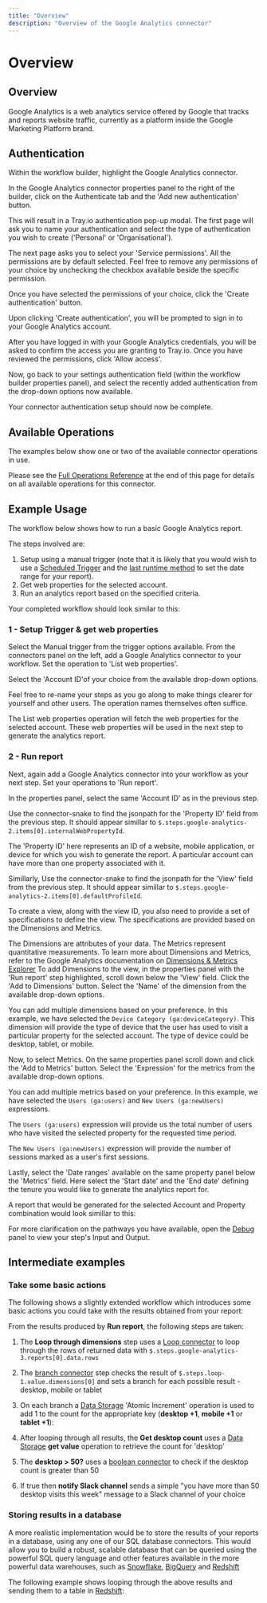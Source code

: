 ```yaml
---
title: "Overview"
description: "Overview of the Google Analytics connector"
---
```


# Overview

## Overview

Google Analytics is a web analytics service offered by Google that tracks and reports website traffic, currently as a platform inside the Google Marketing Platform brand.

## Authentication

Within the workflow builder, highlight the Google Analytics connector.

In the Google Analytics connector properties panel to the right of the builder, click on the Authenticate tab and the 'Add new authentication' button.

This will result in a Tray.io authentication pop-up modal. The first page will ask you to name your authentication and select the type of authentication you wish to create ('Personal' or 'Organisational').

The next page asks you to select your 'Service permissions'. All the permissions are by default selected. Feel free to remove any permissions of your choice by unchecking the checkbox available beside the specific permission.

Once you have selected the permissions of your choice, click the 'Create authentication' button.

Upon clicking 'Create authentication', you will be prompted to sign in to your Google Analytics account.

After you have logged in with your Google Analytics credentials, you will be asked to confirm the access you are granting to Tray.io. Once you have reviewed the permissions, click 'Allow access'.

Now, go back to your settings authentication field (within the workflow builder properties panel), and select the recently added authentication from the drop-down options now available.

Your connector authentication setup should now be complete.

## Available Operations

The examples below show one or two of the available connector operations in use.

Please see the [Full Operations Reference](#operationsFull) at the end of this page for details on all available operations for this connector.

## Example Usage

The workflow below shows how to run a basic Google Analytics report.

The steps involved are:

1. Setup using a manual trigger (note that it is likely that you would wish to use a [Scheduled Trigger](/connectors/triggers/scheduled-trigger/) and the [last runtime method](https://tray.io/documentation/platform/standard-best-practices/polling/polling-last-runtime/) to set the date range for your report).
2. Get web properties for the selected account.
3. Run an analytics report based on the specified criteria.

Your completed workflow should look similar to this:

### 1 - Setup Trigger & get web properties

Select the Manual trigger from the trigger options available. From the connectors panel on the left, add a Google Analytics connector to your workflow. Set the operation to 'List web properties'.

Select the 'Account ID'of your choice from the available drop-down options.

Feel free to re-name your steps as you go along to make things clearer for yourself and other users. The operation names themselves often suffice.

The List web properties operation will fetch the web properties for the selected account. These web properties will be used in the next step to generate the analytics report.

### 2 - Run report

Next, again add a Google Analytics connector into your workflow as your next step. Set your operations to 'Run report'.

In the properties panel, select the same 'Account ID' as in the previous step.

Use the connector-snake to find the jsonpath for the 'Property ID' field from the previous step. It should appear simillar to `$.steps.google-analytics-2.items[0].internalWebPropertyId`.

The 'Property ID' here represents an ID of a website, mobile application, or device for which you wish to generate the report. A particular account can have more than one property associated with it.

Simillarly, Use the connector-snake to find the jsonpath for the 'View' field from the previous step. It should appear simillar to `$.steps.google-analytics-2.items[0].defaultProfileId`.

To create a view, along with the view ID, you also need to provide a set of specifications to define the view. The specifications are provided based on the Dimensions and Metrics.

The Dimensions are attributes of your data. The Metrics represent quantitative measurements. To learn more about Dimensions and Metrics, refer to the Google Analytics documentation on [Dimensions & Metrics Explorer](https://ga-dev-tools.appspot.com/dimensions-metrics-explorer/#ga:dsAdGroup) To add Dimensions to the view, in the properties panel with the 'Run report' step highlighted, scroll down below the 'View' field. Click the 'Add to Dimensions' button. Select the 'Name' of the dimension from the available drop-down options.

You can add multiple dimensions based on your preference. In this example, we have selected the `Device Category (ga:deviceCategory)`. This dimension will provide the type of device that the user has used to visit a particular property for the selected account. The type of device could be desktop, tablet, or mobile.

Now, to select Metrics. On the same properties panel scroll down and click the 'Add to Metrics' button. Select the 'Expression' for the metrics from the available drop-down options.

You can add multiple metrics based on your preference. In this example, we have selected the `Users (ga:users)` and `New Users (ga:newUsers)` expressions.

The `Users (ga:users)` expression will provide us the total number of users who have visited the selected property for the requested time period.

The `New Users (ga:newUsers)` expression will provide the number of sessions marked as a user's first sessions.

Lastly, select the 'Date ranges' available on the same property panel below the 'Metrics' field. Here select the 'Start date' and the 'End date' defining the tenure you would like to generate the analytics report for.

A report that would be generated for the selected Account and Property combination would look simillar to this:

For more clarification on the pathways you have available, open the [Debug](/platform/troubleshooting/logs-and-debugging/) panel to view your step's Input and Output.

## Intermediate examples

### Take some basic actions

The following shows a slightly extended workflow which introduces some basic actions you could take with the results obtained from your report:

From the results produced by **Run report**, the following steps are taken:

1. The **Loop through dimensions** step uses a [Loop connector](/connectors/core/loop/) to loop through the rows of returned data with `$.steps.google-analytics-3.reports[0].data.rows`
2. The [branch connector](/connectors/core/branch/) step checks the result of `$.steps.loop-1.value.dimensions[0]` and sets a branch for each possible result - desktop, mobile or tablet
3. On each branch a [Data Storage](/connectors/core/data-storage/) 'Atomic Increment' operation is used to add 1 to the count for the appropriate key (**desktop +1**, **mobile +1** or **tablet +1**):

1. After looping through all results, the **Get desktop count** uses a [Data Storage](/connectors/core/data-storage/) **get value** operation to retrieve the count for 'desktop'
2. The **desktop > 50?** uses a [boolean connector](/connectors/core/boolean-condition/) to check if the desktop count is greater than 50
3. If true then **notify Slack channel** sends a simple "you have more than 50 desktop visits this week" message to a Slack channel of your choice

### Storing results in a database

A more realistic implementation would be to store the results of your reports in a database, using any one of our SQL database connectors. This would allow you to build a robust, scalable database that can be queried using the powerful SQL query language and other features available in the more powerful data warehouses, such as [Snowflake](/connectors/service/snowflake/), [BigQuery](/connectors/service/google-bigquery/) and [Redshift](/connectors/service/redshift/)

The following example shows looping through the above results and sending them to a table in [Redshift](/connectors/service/redshift/):
